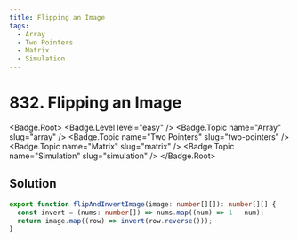 ```yaml
---
title: Flipping an Image
tags:
  - Array
  - Two Pointers
  - Matrix
  - Simulation
---
```


# 832. Flipping an Image

<Badge.Root>
  <Badge.Level level="easy" />
  <Badge.Topic name="Array" slug="array" />
  <Badge.Topic name="Two Pointers" slug="two-pointers" />
  <Badge.Topic name="Matrix" slug="matrix" />
  <Badge.Topic name="Simulation" slug="simulation" />
</Badge.Root>

## Solution

```typescript filename="solution.ts" copy
export function flipAndInvertImage(image: number[][]): number[][] {
  const invert = (nums: number[]) => nums.map((num) => 1 - num);
  return image.map((row) => invert(row.reverse()));
}
```

<ProblemLink
  codingSite="leetcode"
  href="https://leetcode.com/problems/flipping-an-image"
  title="Flipping an Image"
/>
